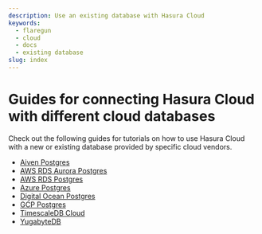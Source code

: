 ```yaml
---
description: Use an existing database with Hasura Cloud
keywords:
  - flaregun
  - cloud
  - docs
  - existing database
slug: index
---
```


# Guides for connecting Hasura Cloud with different cloud databases

Check out the following guides for tutorials on how to use Hasura Cloud
with a new or existing database provided by specific cloud vendors.

- [Aiven Postgres](/graphql/cloud/getting-started/cloud-databases/aiven.mdx)
- [AWS RDS Aurora Postgres](/graphql/cloud/getting-started/cloud-databases/aws-aurora.mdx)
- [AWS RDS Postgres](/graphql/cloud/getting-started/cloud-databases/aws-postgres.mdx)
- [Azure Postgres](/graphql/cloud/getting-started/cloud-databases/azure.mdx)
- [Digital Ocean Postgres](/graphql/cloud/getting-started/cloud-databases/digital-ocean.mdx)
- [GCP Postgres](/graphql/cloud/getting-started/cloud-databases/gcp.mdx)
- [TimescaleDB Cloud](/graphql/cloud/getting-started/cloud-databases/timescale-cloud.mdx)
- [YugabyteDB](/graphql/cloud/getting-started/cloud-databases/yugabyte.mdx)

